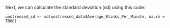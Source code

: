 Next, we can calculate the standard deviation (sd) using this code:

```
unstressed_sd <- sd(unstressed_data$Average_Blinks_Per_Minute, na.rm = TRUE)
```